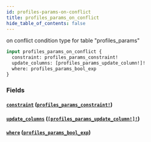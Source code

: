 ```yaml
---
id: profiles-params-on-conflict
title: profiles_params_on_conflict
hide_table_of_contents: false
---
```


on conflict condition type for table "profiles_params"

```graphql
input profiles_params_on_conflict {
  constraint: profiles_params_constraint!
  update_columns: [profiles_params_update_column!]!
  where: profiles_params_bool_exp
}
```

### Fields

#### [`constraint`](#) ([`profiles_params_constraint!`](../enums/profiles-params-constraint))

#### [`update_columns`](#) ([`[profiles_params_update_column!]!`](../enums/profiles-params-update-column))

#### [`where`](#) ([`profiles_params_bool_exp`](../inputs/profiles-params-bool-exp))
